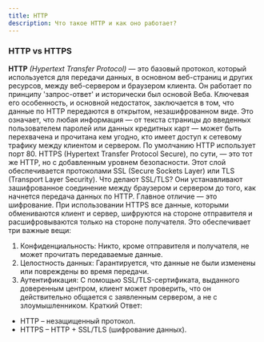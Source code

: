 ```yaml
---
title: HTTP
description: Что такое HTTP и как оно работает?
---
```


### HTTP vs HTTPS

**HTTP** *(Hypertext Transfer Protocol)* — это базовый протокол, который используется для передачи данных, в основном веб-страниц и других ресурсов, между веб-сервером и браузером клиента. Он работает по принципу 'запрос-ответ' и исторически был основой Веба. Ключевая его особенность, и основной недостаток, заключается в том, что данные по HTTP передаются в открытом, незашифрованном виде. Это означает, что любая информация — от текста страницы до введенных пользователем паролей или данных кредитных карт — может быть перехвачена и прочитана кем угодно, кто имеет доступ к сетевому трафику между клиентом и сервером. По умолчанию HTTP использует порт 80.
HTTPS (Hypertext Transfer Protocol Secure), по сути, — это тот же HTTP, но с добавленным уровнем безопасности. Этот слой обеспечивается протоколами SSL (Secure Sockets Layer) или TLS (Transport Layer Security). Что делают SSL/TLS? Они устанавливают зашифрованное соединение между браузером и сервером до того, как начнется передача данных по HTTP.
Главное отличие — это шифрование. При использовании HTTPS все данные, которыми обмениваются клиент и сервер, шифруются на стороне отправителя и расшифровываются только на стороне получателя. Это обеспечивает три важные вещи:
1. Конфиденциальность: Никто, кроме отправителя и получателя, не может прочитать передаваемые данные.
2. Целостность данных: Гарантируется, что данные не были изменены или повреждены во время передачи.
3. Аутентификация: С помощью SSL/TLS-сертификата, выданного доверенным центром, клиент может проверить, что он действительно общается с заявленным сервером, а не с злоумышленником.
Краткий Ответ:
- HTTP – незащищенный протокол.
- HTTPS – HTTP + SSL/TLS (шифрование данных).
